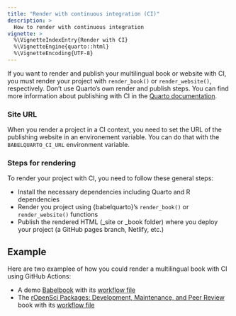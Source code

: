 ```yaml
---
title: "Render with continuous integration (CI)"
description: >
  How to render with continuous integration
vignette: >
  %\VignetteIndexEntry{Render with CI}
  %\VignetteEngine{quarto::html}
  %\VignetteEncoding{UTF-8}
---
```


If you want to render and publish your multilingual book or website with CI, you must render your project with `render_book()` or `render_website()`, respectively.
Don't use Quarto's own render and publish steps.
You can find more information about publishing with CI in the [Quarto documentation](https://quarto.org/docs/publishing/ci.html).

### Site URL

When you render a project in a CI context, you need to set the URL of the publishing website in an environement variable.
You can do that with the `BABELQUARTO_CI_URL` environment variable.

### Steps for rendering

To render your project with CI, you need to follow these general steps:

* Install the necessary dependencies including Quarto and R dependencies
* Render you project using {babelquarto}'s `render_book()` or `render_website()` functions
* Publish the rendered HTML (_site or _book folder) where you deploy your project (a GitHub pages branch, Netlify, etc.)

## Example

Here are two examplee of how you could render a multilingual book with CI using GitHub Actions:

* A demo [Babelbook](https://nenuial.github.io/babelbook/) with its [workflow file](https://github.com/Nenuial/babelbook/blob/main/.github/workflows/publish.yml)
* The [rOpenSci Packages: Development, Maintenance, and Peer Review](https://devguide.ropensci.org/index.html) book with its [workflow file](https://github.com/ropensci/dev_guide/blob/main/.github/workflows/scheduled-manual-main.yml)
